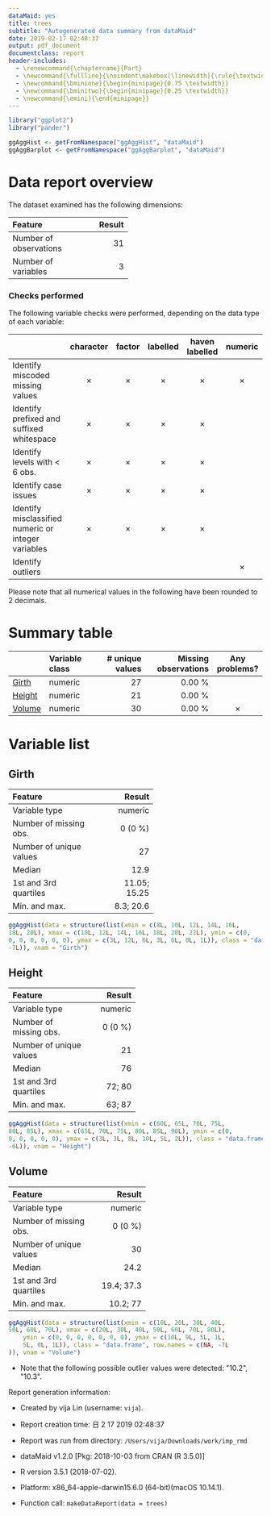 ```yaml
---
dataMaid: yes
title: trees
subtitle: "Autogenerated data summary from dataMaid"
date: 2019-02-17 02:48:37
output: pdf_document
documentclass: report
header-includes:
  - \renewcommand{\chaptername}{Part}
  - \newcommand{\fullline}{\noindent\makebox[\linewidth]{\rule{\textwidth}{0.4pt}}}
  - \newcommand{\bminione}{\begin{minipage}{0.75 \textwidth}}
  - \newcommand{\bminitwo}{\begin{minipage}{0.25 \textwidth}}
  - \newcommand{\emini}{\end{minipage}}
---
```

```r
library("ggplot2")
library("pander")
```
```r
ggAggHist <- getFromNamespace("ggAggHist", "dataMaid")
ggAggBarplot <- getFromNamespace("ggAggBarplot", "dataMaid")
```
# Data report overview
The dataset examined has the following dimensions:


---------------------------------
Feature                    Result
------------------------ --------
Number of observations         31

Number of variables             3
---------------------------------




### Checks performed
The following variable checks were performed, depending on the data type of each variable:

---------------------------------------------------------------------------------------------------------------------------------------------------
&nbsp;                                                 character    factor    labelled   haven labelled   numeric    integer    logical     Date   
----------------------------------------------------- ----------- ---------- ---------- ---------------- ---------- ---------- --------- ----------
Identify miscoded missing values                       $\times$    $\times$   $\times$      $\times$      $\times$   $\times$             $\times$ 

Identify prefixed and suffixed whitespace              $\times$    $\times$   $\times$      $\times$                                               

Identify levels with < 6 obs.                          $\times$    $\times$   $\times$      $\times$                                               

Identify case issues                                   $\times$    $\times$   $\times$      $\times$                                               

Identify misclassified numeric or integer variables    $\times$    $\times$   $\times$      $\times$                                               

Identify outliers                                                                                         $\times$   $\times$             $\times$ 
---------------------------------------------------------------------------------------------------------------------------------------------------




Please note that all numerical values in the following have been rounded to 2 decimals.


# Summary table

------------------------------------------------------------------------------------
&nbsp;     Variable class     # unique values   Missing observations  Any problems? 
---------- ---------------- ----------------- ---------------------- ---------------
[Girth]    numeric                         27                 0.00 %                

[Height]   numeric                         21                 0.00 %                

[Volume]   numeric                         30                 0.00 %    $\times$    
------------------------------------------------------------------------------------




# Variable list
## Girth

\bminione

----------------------------------------
Feature                           Result
------------------------- --------------
Variable type                    numeric

Number of missing obs.           0 (0 %)

Number of unique values               27

Median                              12.9

1st and 3rd quartiles       11.05; 15.25

Min. and max.                  8.3; 20.6
----------------------------------------


\emini
\bminitwo
```r
ggAggHist(data = structure(list(xmin = c(8L, 10L, 12L, 14L, 16L, 
18L, 20L), xmax = c(10L, 12L, 14L, 16L, 18L, 20L, 22L), ymin = c(0, 
0, 0, 0, 0, 0, 0), ymax = c(3L, 12L, 6L, 3L, 6L, 0L, 1L)), class = "data.frame", row.names = c(NA, 
-7L)), vnam = "Girth")
```
\emini




\fullline

## Height

\bminione

-----------------------------------
Feature                      Result
------------------------- ---------
Variable type               numeric

Number of missing obs.      0 (0 %)

Number of unique values          21

Median                           76

1st and 3rd quartiles        72; 80

Min. and max.                63; 87
-----------------------------------


\emini
\bminitwo
```r
ggAggHist(data = structure(list(xmin = c(60L, 65L, 70L, 75L, 
80L, 85L), xmax = c(65L, 70L, 75L, 80L, 85L, 90L), ymin = c(0, 
0, 0, 0, 0, 0), ymax = c(3L, 3L, 8L, 10L, 5L, 2L)), class = "data.frame", row.names = c(NA, 
-6L)), vnam = "Height")
```
\emini




\fullline

## Volume

\bminione

--------------------------------------
Feature                         Result
------------------------- ------------
Variable type                  numeric

Number of missing obs.         0 (0 %)

Number of unique values             30

Median                            24.2

1st and 3rd quartiles       19.4; 37.3

Min. and max.                 10.2; 77
--------------------------------------


\emini
\bminitwo
```r
ggAggHist(data = structure(list(xmin = c(10L, 20L, 30L, 40L, 
50L, 60L, 70L), xmax = c(20L, 30L, 40L, 50L, 60L, 70L, 80L), 
    ymin = c(0, 0, 0, 0, 0, 0, 0), ymax = c(10L, 9L, 5L, 1L, 
    5L, 0L, 1L)), class = "data.frame", row.names = c(NA, -7L
)), vnam = "Volume")
```
\emini


- Note that the following possible outlier values were detected: \"10.2\", \"10.3\". 



\fullline



Report generation information:

 *  Created by vija Lin (username: `vija`).

 *  Report creation time: 日  2 17 2019 02:48:37

 *  Report was run from directory: `/Users/vija/Downloads/work/imp_rmd`

 *  dataMaid v1.2.0 [Pkg: 2018-10-03 from CRAN (R 3.5.0)]

 *  R version 3.5.1 (2018-07-02).

 *  Platform: x86_64-apple-darwin15.6.0 (64-bit)(macOS  10.14.1).

 *  Function call: `makeDataReport(data = trees)`


